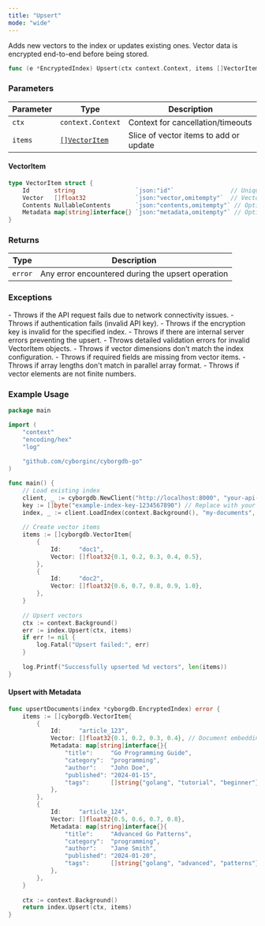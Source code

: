 ```yaml
---
title: "Upsert"
mode: "wide"
---
```


Adds new vectors to the index or updates existing ones. Vector data is encrypted end-to-end before being stored.

```go
func (e *EncryptedIndex) Upsert(ctx context.Context, items []VectorItem) error
```

### Parameters

| Parameter | Type | Description |
|-----------|------|-------------|
| `ctx` | `context.Context` | Context for cancellation/timeouts |
| `items` | [`[]VectorItem`](#vectoritem) | Slice of vector items to add or update |

#### VectorItem

```go
type VectorItem struct {
    Id       string                 `json:"id"`                // Unique identifier
    Vector   []float32              `json:"vector,omitempty"`  // Vector data
    Contents NullableContents       `json:"contents,omitempty"` // Optional text content
    Metadata map[string]interface{} `json:"metadata,omitempty"` // Optional metadata
}
```

### Returns

| Type | Description |
|------|-------------|
| `error` | Any error encountered during the upsert operation |

### Exceptions

<AccordionGroup>
    <Accordion title="Error">
        - Throws if the API request fails due to network connectivity issues.
        - Throws if authentication fails (invalid API key).
        - Throws if the encryption key is invalid for the specified index.
        - Throws if there are internal server errors preventing the upsert.
    </Accordion>
    <Accordion title="Validation Errors">
        - Throws detailed validation errors for invalid VectorItem objects.
        - Throws if vector dimensions don't match the index configuration.
        - Throws if required fields are missing from vector items.
        - Throws if array lengths don't match in parallel array format.
        - Throws if vector elements are not finite numbers.
    </Accordion>
</AccordionGroup>

### Example Usage

```go
package main

import (
    "context"
    "encoding/hex"
    "log"
    
    "github.com/cyborginc/cyborgdb-go"
)

func main() {
    // Load existing index
    client, _ := cyborgdb.NewClient("http://localhost:8000", "your-api-key")
    key := []byte("example-index-key-1234567890") // Replace with your actual encryption key
    index, _ := client.LoadIndex(context.Background(), "my-documents", key)
    
    // Create vector items
    items := []cyborgdb.VectorItem{
        {
            Id:     "doc1",
            Vector: []float32{0.1, 0.2, 0.3, 0.4, 0.5},
        },
        {
            Id:     "doc2",
            Vector: []float32{0.6, 0.7, 0.8, 0.9, 1.0},
        },
    }
    
    // Upsert vectors
    ctx := context.Background()
    err := index.Upsert(ctx, items)
    if err != nil {
        log.Fatal("Upsert failed:", err)
    }
    
    log.Printf("Successfully upserted %d vectors", len(items))
}
```

#### Upsert with Metadata

```go
func upsertDocuments(index *cyborgdb.EncryptedIndex) error {
    items := []cyborgdb.VectorItem{
        {
            Id:     "article_123",
            Vector: []float32{0.1, 0.2, 0.3, 0.4}, // Document embedding
            Metadata: map[string]interface{}{
                "title":     "Go Programming Guide",
                "category":  "programming",
                "author":    "John Doe",
                "published": "2024-01-15",
                "tags":      []string{"golang", "tutorial", "beginner"},
            },
        },
        {
            Id:     "article_124", 
            Vector: []float32{0.5, 0.6, 0.7, 0.8},
            Metadata: map[string]interface{}{
                "title":     "Advanced Go Patterns",
                "category":  "programming", 
                "author":    "Jane Smith",
                "published": "2024-01-20",
                "tags":      []string{"golang", "advanced", "patterns"},
            },
        },
    }
    
    ctx := context.Background()
    return index.Upsert(ctx, items)
}
```